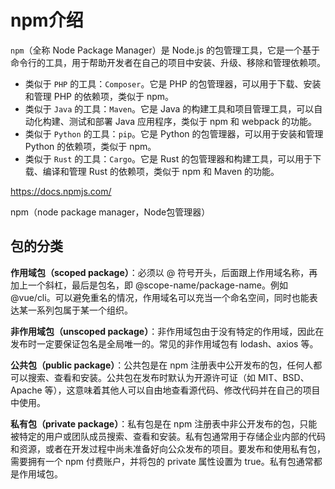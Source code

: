 # npm介绍

`npm`（全称 Node Package Manager）是 Node.js 的包管理工具，它是一个基于命令行的工具，用于帮助开发者在自己的项目中安装、升级、移除和管理依赖项。

- 类似于 `PHP` 的工具：`Composer`。它是 PHP 的包管理器，可以用于下载、安装和管理 PHP 的依赖项，类似于 npm。
- 类似于 `Java` 的工具：`Maven`。它是 Java 的构建工具和项目管理工具，可以自动化构建、测试和部署 Java 应用程序，类似于 npm 和 webpack 的功能。
- 类似于 `Python` 的工具：`pip`。它是 Python 的包管理器，可以用于安装和管理 Python 的依赖项，类似于 npm。
- 类似于 `Rust` 的工具：`Cargo`。它是 Rust 的包管理器和构建工具，可以用于下载、编译和管理 Rust 的依赖项，类似于 npm 和 Maven 的功能。



https://docs.npmjs.com/

npm（node package manager，Node包管理器）



## 包的分类

**作用域包（scoped package）**：必须以 @ 符号开头，后面跟上作用域名称，再加上一个斜杠，最后是包名，即 @scope-name/package-name。例如 @vue/cli。可以避免重名的情况，作用域名可以充当一个命名空间，同时也能表达某一系列包属于某一个组织。

**非作用域包（unscoped package）**：非作用域包由于没有特定的作用域，因此在发布时一定要保证包名是全局唯一的。常见的非作用域包有 lodash、axios 等。

**公共包（public package）**：公共包是在 npm 注册表中公开发布的包，任何人都可以搜索、查看和安装。公共包在发布时默认为开源许可证（如 MIT、BSD、Apache 等），这意味着其他人可以自由地查看源代码、修改代码并在自己的项目中使用。

**私有包（private package）**：私有包是在 npm 注册表中非公开发布的包，只能被特定的用户或团队成员搜索、查看和安装。私有包通常用于存储企业内部的代码和资源，或者在开发过程中尚未准备好向公众发布的项目。要发布和使用私有包，需要拥有一个 npm 付费账户，并将包的 private 属性设置为 true。私有包通常都是作用域包。